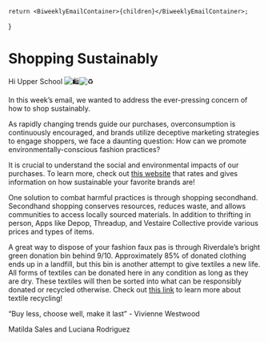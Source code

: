 	return <BiweeklyEmailContainer>{children}</BiweeklyEmailContainer>;
}


# Shopping Sustainably

Hi Upper School ![🛍](https://fonts.gstatic.com/s/e/notoemoji/15.0/1f6cd/72.png)![♻️](https://fonts.gstatic.com/s/e/notoemoji/15.0/267b_fe0f/72.png)

In this week’s email, we wanted to address the ever-pressing concern of how to shop  sustainably.

As rapidly changing trends guide our purchases, overconsumption is continuously encouraged, and brands utilize deceptive marketing strategies to engage shoppers, we face a daunting question: How can we promote environmentally-conscious fashion practices?

It is crucial to understand the social and environmental impacts of our purchases. To learn more, check out [this website](https://goodonyou.eco/) that rates and gives information on how  sustainable  your favorite brands are!

One solution to combat harmful practices is through shopping secondhand. Secondhand shopping conserves resources, reduces waste, and allows communities to access locally sourced materials. In addition to thrifting in person, Apps like Depop, Threadup, and Vestaire Collective provide various prices and types of items.

A great way to dispose of your fashion faux pas is through Riverdale’s bright green donation bin behind 9/10. Approximately 85% of donated clothing ends up in a landfill, but this bin is another attempt to give textiles a new life. All forms of textiles can be donated here in any condition as long as they are dry. These textiles will then be sorted into what can be responsibly donated or recycled otherwise. Check out [this link](https://www.smartasn.org/SMARTASN/assets/File/resources/Textile_Recycling_Fact_Sheet.pdf) to learn more about textile recycling!

“Buy less, choose well, make it last” - Vivienne Westwood

Matilda Sales and Luciana Rodriguez
